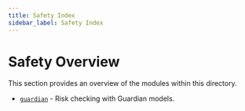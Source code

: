 ```yaml
---
title: Safety Index
sidebar_label: Safety Index
---
```


# Safety Overview

This section provides an overview of the modules within this directory.

* [`guardian`](/api-reference/stdlib/safety/guardian) - Risk checking with Guardian models.
